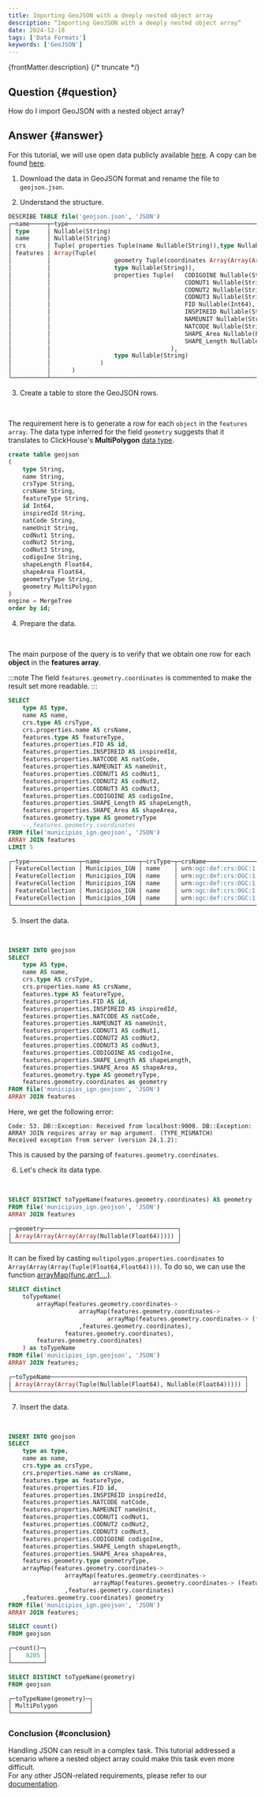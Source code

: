 ```yaml
---
title: Importing GeoJSON with a deeply nested object array
description: “Importing GeoJSON with a deeply nested object array“
date: 2024-12-18
tags: ['Data Formats']
keywords: ['GeoJSON']
---
```


{frontMatter.description}
{/* truncate */}

## Question {#question}

How do I import GeoJSON with a nested object array?

## Answer {#answer}

For this tutorial, we will use open data publicly available [here](https://opendata.esri.es/datasets/ComunidadSIG::municipios-ign/explore?location=39.536006%2C-0.303882%2C6.57). A copy can be found [here](https://datasets-documentation.s3.eu-west-3.amazonaws.com/geoJSON/Municipios.geojson).

1. Download the data in GeoJSON format and rename the file to `geojson.json`.

2. Understand the structure.  

```sql
DESCRIBE TABLE file('geojson.json', 'JSON')
┌─name─────┬─type─────────────────────────────────────────────────────────────────────────────────────────┐
│ type     │ Nullable(String)                                                                             │     
│ name     │ Nullable(String)                                                                             │     
│ crs      │ Tuple( properties Tuple(name Nullable(String)),type Nullable(String))                        │     
│ features │ Array(Tuple(                                                                                 │  
│          │                  geometry Tuple(coordinates Array(Array(Array(Array(Nullable(Float64))))),   │  
│          │                  type Nullable(String)),                                                     │  
│          │                  properties Tuple(   CODIGOINE Nullable(String),                             │  
│          │                                      CODNUT1 Nullable(String),                               │  
│          │                                      CODNUT2 Nullable(String),                               │  
│          │                                      CODNUT3 Nullable(String),                               │  
│          │                                      FID Nullable(Int64),                                    │  
│          │                                      INSPIREID Nullable(String),                             │  
│          │                                      NAMEUNIT Nullable(String),                              │ 
│          │                                      NATCODE Nullable(String),                               │  
│          │                                      SHAPE_Area Nullable(Float64),                           │  
│          │                                      SHAPE_Length Nullable(Float64)                          │  
│          │                                  ),                                                          │  
│          │                  type Nullable(String)                                                       │  
│          │              )                                                                               │  
│          │      )                                                                                       │  
└──────────┴──────────────────────────────────────────────────────────────────────────────────────────────┘ 
```

3. Create a table to store the GeoJSON rows.  

<br/>

The requirement here is to generate a row for each `object` in the `features array`.
The data type inferred for the field `geometry` suggests that it translates to ClickHouse's **MultiPolygon** [data type](https://clickhouse.com/docs/sql-reference/data-types/geo#multipolygon).

```sql
create table geojson 
(
    type String,
    name String,
    crsType String,
    crsName String,
    featureType String,
    id Int64,
    inspiredId String,
    natCode String,
    nameUnit String,
    codNut1 String,
    codNut2 String,
    codNut3 String,
    codigoIne String,
    shapeLength Float64,
    shapeArea Float64,
    geometryType String,
    geometry MultiPolygon
)
engine = MergeTree
order by id;
```

4. Prepare the data.

<br/>

The main purpose of the query is to verify that we obtain one row for each **object** in the **features array**.


:::note
The field `features.geometry.coordinates` is commented to make the result set more readable.
:::

```sql
SELECT
    type AS type,
    name AS name,
    crs.type AS crsType,
    crs.properties.name AS crsName,
    features.type AS featureType,
    features.properties.FID AS id,
    features.properties.INSPIREID AS inspiredId,
    features.properties.NATCODE AS natCode,
    features.properties.NAMEUNIT AS nameUnit,
    features.properties.CODNUT1 AS codNut1,
    features.properties.CODNUT2 AS codNut2,
    features.properties.CODNUT3 AS codNut3,
    features.properties.CODIGOINE AS codigoIne,
    features.properties.SHAPE_Length AS shapeLength,
    features.properties.SHAPE_Area AS shapeArea,
    features.geometry.type AS geometryType
    --,features.geometry.coordinates
FROM file('municipios_ign.geojson', 'JSON')
ARRAY JOIN features
LIMIT 5

┌─type──────────────┬─name───────────┬─crsType─┬─crsName───────────────────────┬─featureType─┬─id─┬─inspiredId───────────────┬─natCode─────┬─nameUnit──────────────┬─codNut1─┬─codNut2─┬─codNut3─┬─codigoIne─┬────────shapeLength─┬─────────────shapeArea─┬─geometryType─┐
│ FeatureCollection │ Municipios_IGN │ name    │ urn:ogc:def:crs:OGC:1.3:CRS84 │ Feature     │  1 │ ES.IGN.SIGLIM34081616266 │ 34081616266 │ Villarejo-Periesteban │ ES4     │ ES42    │ ES423   │ 16266     │ 0.2697476997304121 │ 0.0035198414406406673 │ MultiPolygon │
│ FeatureCollection │ Municipios_IGN │ name    │ urn:ogc:def:crs:OGC:1.3:CRS84 │ Feature     │  2 │ ES.IGN.SIGLIM34081616269 │ 34081616269 │ Villares del Saz      │ ES4     │ ES42    │ ES423   │ 16269     │ 0.4476083901269905 │   0.00738179315030249 │ MultiPolygon │
│ FeatureCollection │ Municipios_IGN │ name    │ urn:ogc:def:crs:OGC:1.3:CRS84 │ Feature     │  3 │ ES.IGN.SIGLIM34081616270 │ 34081616270 │ Villarrubio           │ ES4     │ ES42    │ ES423   │ 16270     │ 0.3053942273994179 │ 0.0029777582813496337 │ MultiPolygon │
│ FeatureCollection │ Municipios_IGN │ name    │ urn:ogc:def:crs:OGC:1.3:CRS84 │ Feature     │  4 │ ES.IGN.SIGLIM34081616271 │ 34081616271 │ Villarta              │ ES4     │ ES42    │ ES423   │ 16271     │ 0.2831226979821184 │  0.002680273189024594 │ MultiPolygon │
│ FeatureCollection │ Municipios_IGN │ name    │ urn:ogc:def:crs:OGC:1.3:CRS84 │ Feature     │  5 │ ES.IGN.SIGLIM34081616272 │ 34081616272 │ Villas de la Ventosa  │ ES4     │ ES42    │ ES423   │ 16272     │ 0.5958276749246777 │  0.015354885085133583 │ MultiPolygon │
└───────────────────┴────────────────┴─────────┴───────────────────────────────┴─────────────┴────┴──────────────────────────┴─────────────┴───────────────────────┴─────────┴─────────┴─────────┴───────────┴────────────────────┴───────────────────────┴──────────────┘
```

5. Insert the data.

<br/>

```sql
INSERT INTO geojson
SELECT
    type AS type,
    name AS name,
    crs.type AS crsType,
    crs.properties.name AS crsName,
    features.type AS featureType,
    features.properties.FID AS id,
    features.properties.INSPIREID AS inspiredId,
    features.properties.NATCODE AS natCode,
    features.properties.NAMEUNIT AS nameUnit,
    features.properties.CODNUT1 AS codNut1,
    features.properties.CODNUT2 AS codNut2,
    features.properties.CODNUT3 AS codNut3,
    features.properties.CODIGOINE AS codigoIne,
    features.properties.SHAPE_Length AS shapeLength,
    features.properties.SHAPE_Area AS shapeArea,
    features.geometry.type AS geometryType,
    features.geometry.coordinates as geometry
FROM file('municipios_ign.geojson', 'JSON')
ARRAY JOIN features
```

Here, we get the following error:

```
Code: 53. DB::Exception: Received from localhost:9000. DB::Exception: ARRAY JOIN requires array or map argument. (TYPE_MISMATCH)
Received exception from server (version 24.1.2):
```

This is caused by the parsing of `features.geometry.coordinates`.

6. Let's check its data type.

<br/>

``` sql
SELECT DISTINCT toTypeName(features.geometry.coordinates) AS geometry
FROM file('municipios_ign.geojson', 'JSON')
ARRAY JOIN features

┌─geometry──────────────────────────────────────┐
│ Array(Array(Array(Array(Nullable(Float64))))) │
└───────────────────────────────────────────────┘
```

It can be fixed by casting `multipolygon.properties.coordinates` to `Array(Array(Array(Tuple(Float64,Float64))))`.
To do so, we can use the function [arrayMap(func,arr1,...)](https://clickhouse.com/docs/sql-reference/functions/array-functions#arraymapfunc-arr1-).

```sql
SELECT distinct
    toTypeName(
        arrayMap(features.geometry.coordinates->
                    arrayMap(features.geometry.coordinates-> 
                            arrayMap(features.geometry.coordinates-> (features.geometry.coordinates[1],features.geometry.coordinates[2]) 
                    ,features.geometry.coordinates),
                features.geometry.coordinates),
        features.geometry.coordinates)
    ) as toTypeName
FROM file('municipios_ign.geojson', 'JSON')
ARRAY JOIN features;

┌─toTypeName───────────────────────────────────────────────────────┐
│ Array(Array(Array(Tuple(Nullable(Float64), Nullable(Float64))))) │
└──────────────────────────────────────────────────────────────────┘
```

7. Insert the data.

<br/>

```sql
INSERT INTO geojson
SELECT
    type as type,
    name as name,
    crs.type as crsType,
    crs.properties.name as crsName,
    features.type as featureType,
    features.properties.FID id,
    features.properties.INSPIREID inspiredId,
    features.properties.NATCODE natCode,
    features.properties.NAMEUNIT nameUnit,
    features.properties.CODNUT1 codNut1,
    features.properties.CODNUT2 codNut2,
    features.properties.CODNUT3 codNut3,
    features.properties.CODIGOINE codigoIne,
    features.properties.SHAPE_Length shapeLength,
    features.properties.SHAPE_Area shapeArea,
    features.geometry.type geometryType,
    arrayMap(features.geometry.coordinates->
                arrayMap(features.geometry.coordinates-> 
                        arrayMap(features.geometry.coordinates-> (features.geometry.coordinates[1],features.geometry.coordinates[2]),features.geometry.coordinates)
                ,features.geometry.coordinates)
    ,features.geometry.coordinates) geometry
FROM file('municipios_ign.geojson', 'JSON')
ARRAY JOIN features;
```

```sql
SELECT count()
FROM geojson

┌─count()─┐
│    8205 │
└─────────┘

SELECT DISTINCT toTypeName(geometry)
FROM geojson

┌─toTypeName(geometry)─┐
│ MultiPolygon         │
└──────────────────────┘
```

### Conclusion {#conclusion}
Handling JSON can result in a complex task. This tutorial addressed a scenario where a nested object array could make this task even more difficult.  
For any other JSON-related requirements, please refer to our [documentation](https://clickhouse.com/docs/integrations/data-formats/json).
